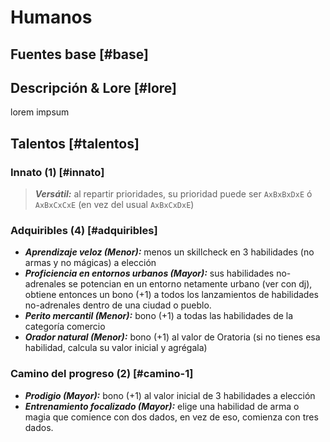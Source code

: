 
# Humanos

## Fuentes base [#base]
<VMS v="75" m="90" a="85" />

<Bleed>
  <Screenshot src={placeholderImage} alt="placeholder" full />
</Bleed>

## Descripción & Lore [#lore]
lorem impsum

## Talentos [#talentos]

### Innato (1) [#innato]
> _**Versátil:**_ al repartir prioridades, su prioridad puede ser `AxBxBxDxE` ó `AxBxCxCxE` (en vez del usual `AxBxCxDxE`)  

### Adquiribles (4) [#adquiribles]

* _**Aprendizaje veloz (Menor):**_ menos un skillcheck en 3 habilidades (no armas y no mágicas) a elección  
* _**Proficiencia en entornos urbanos (Mayor):**_ sus habilidades no-adrenales se potencian en un entorno netamente urbano (ver con dj), obtiene entonces un bono (+1) a todos los lanzamientos de habilidades no-adrenales dentro de una ciudad o pueblo.  
* _**Perito mercantil (Menor):**_ bono (+1) a todas las habilidades de la categoría comercio  
* _**Orador natural (Menor):**_ bono (+1) al valor de Oratoria (si no tienes esa habilidad, calcula su valor inicial y agrégala)

### Camino del progreso (2) [#camino-1]

* _**Prodigio (Mayor):**_ bono (+1) al valor inicial de 3 habilidades a elección  
* _**Entrenamiento focalizado (Mayor):**_ elige una habilidad de arma o magia que comience con dos dados, en vez de eso, comienza con tres dados.
